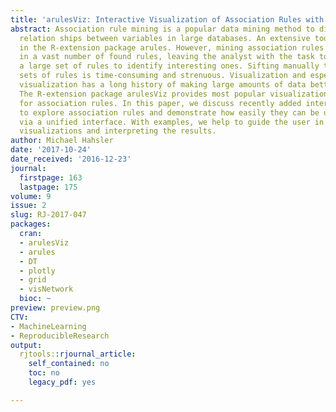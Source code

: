 ```yaml
---
title: 'arulesViz: Interactive Visualization of Association Rules with R'
abstract: Association rule mining is a popular data mining method to discover interesting
  relation ships between variables in large databases. An extensive toolbox is available
  in the R-extension package arules. However, mining association rules often results
  in a vast number of found rules, leaving the analyst with the task to go through
  a large set of rules to identify interesting ones. Sifting manually through extensive
  sets of rules is time-consuming and strenuous. Visualization and espe cially interactive
  visualization has a long history of making large amounts of data better accessible.
  The R-extension package arulesViz provides most popular visualization techniques
  for association rules. In this paper, we discuss recently added interactive visualizations
  to explore association rules and demonstrate how easily they can be used in arulesViz
  via a unified interface. With examples, we help to guide the user in selecting appropriate
  visualizations and interpreting the results.
author: Michael Hahsler
date: '2017-10-24'
date_received: '2016-12-23'
journal:
  firstpage: 163
  lastpage: 175
volume: 9
issue: 2
slug: RJ-2017-047
packages:
  cran:
  - arulesViz
  - arules
  - DT
  - plotly
  - grid
  - visNetwork
  bioc: ~
preview: preview.png
CTV:
- MachineLearning
- ReproducibleResearch
output:
  rjtools::rjournal_article:
    self_contained: no
    toc: no
    legacy_pdf: yes

---
```


